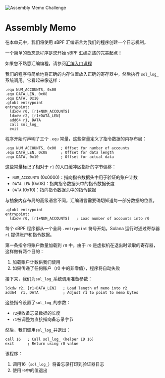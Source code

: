 
![Assembly Memo Challenge](/graphics/challenge-banners/assembly-memo.png)

# Assembly Memo

在本单元中，我们将使用 sBPF 汇编语言为我们的程序创建一个日志机制。

一个简单的备忘录程序是您开始 sBPF 汇编之旅的完美起点！

如果您不熟悉汇编编程，请参阅[汇编入门课程](/zh-CN/courses/introduction-to-assembly)

<ArticleSection name="Program Design" id="program-design" level="h2" />

我们的程序将简单地将正确的内存位置放入正确的寄存器中，然后执行 `sol_log_` 系统调用。它看起来像这样：

```sbpf
.equ NUM_ACCOUNTS, 0x00
.equ DATA_LEN, 0x08
.equ DATA, 0x10
.globl entrypoint
entrypoint:
  ldxdw r0, [r1+NUM_ACCOUNTS]
  ldxdw r2, [r1+DATA_LEN]
  add64 r1, DATA
  call sol_log_
  exit
```

<ArticleSection name="Memory Offsets" id="memory-offsets" level="h2" />

程序开始时声明了三个 `.equ` 常量，这些常量定义了指令数据的内存布局：

```sbpf
.equ NUM_ACCOUNTS, 0x00  ; Offset for number of accounts
.equ DATA_LEN, 0x08      ; Offset for data length
.equ DATA, 0x10          ; Offset for actual data
```

这些常量标记了相对于 `r1` 的入口缓冲区指针的字节偏移：
- `NUM_ACCOUNTS` (0x0000)：指向指令数据头中用于验证的账户计数
- `DATA_LEN` (0x08)：指向指令数据头中的指令数据长度
- `DATA` (0x10)：指向指令数据头中的指令数据

与抽象内存布局的高级语言不同，汇编语言需要确切知道每一部分数据的位置。

<ArticleSection name="Entrypoint and Initial Validation" id="entrypoint-and-validations" level="h2" />

```sbpf
.globl entrypoint
entrypoint:
  ldxdw r0, [r1+NUM_ACCOUNTS]   ; Load number of accounts into r0
```

每个 sBPF 程序都从一个全局 `.entrypoint` 符号开始。Solana 运行时通过寄存器 `r1` 提供账户和指令数据。

第一条指令将账户数量加载到 `r0` 中。由于 `r0` 是虚拟机在退出时读取的寄存器，这样做有两个目的：
1. 加载账户计数供我们使用
2. 如果传递了任何账户（r0 中的非零值），程序将自动失败

<ArticleSection name="Sol Log Syscall" id="sol-log-syscall" level="h2" />

接下来，我们为`sol_log_`系统调用准备参数：

```sbpf
ldxdw r2, [r1+DATA_LEN]   ; Load length of memo into r2
add64  r1, DATA           ; Adjust r1 to point to memo bytes
```

这些指令设置了`sol_log_`的参数：
- `r2`接收备忘录数据的长度
- `r1`被调整为直接指向备忘录字节

然后，我们调用`sol_log_`并退出：

```sbpf
call 16   ; Call sol_log_ (helper ID 16)
exit      ; Return using r0 value
```

<ArticleSection name="Conclusion" id="conclusion" level="h2" />

该程序：
1. 调用16（`sol_log_`）将备忘录打印到验证器日志
2. 使用`r0`中的值退出